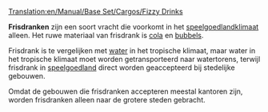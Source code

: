 [[Translation:en/Manual/Base Set/Cargos/Fizzy Drinks]]

{{nl/Vracht|name=Frisdrank
|image=FizzyDrinks.png
|geproduceerd=[[nl/Manual/Base Set/Industries/Frisdrankfabriek|Frisdrankfabriek]]
|geaccepteerd=[[nl/Manual/Gemeente|Stad]]
}}

'''Frisdranken''' zijn een soort vracht die voorkomt in het [[nl/Manual/Klimaat#Speelgoedland|speelgoedlandklimaat]] alleen. Het ruwe materiaal van frisdrank is [[nl/Manual/Base Set/Cargos/Cola|cola]] en [[nl/Manual/Base Set/Cargos/Bubbels|bubbels]].

Frisdrank is te vergelijken met [[nl/Manual/Base Set/Cargos/Water|water]] in het tropische klimaat, maar water in het tropische klimaat moet worden getransporteerd naar watertorens, terwijl frisdrank in [[nl/Manual/Klimaat#Speelgoedland|speelgoedland]] direct worden geaccepteerd bij stedelijke gebouwen.

Omdat de gebouwen die frisdranken accepteren meestal kantoren zijn, worden frisdranken alleen naar de grotere steden gebracht.